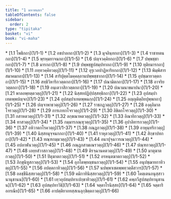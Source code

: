 ```yaml
---
title: "1 มหาขนฺธก"
tableOfContents: false
sidebar:
  order: 2
type: "tipitaka"
basket: "vi"
book: "vi-maha"
---
```



<DynamicBreadcrumb />



<TableOfContents book="vi-maha" section="1">
* [1.1 โพธิกถา](1/1-1)
* [1.2 อชปาลกถา](1/1-2)
* [1.3 มุจลินฺทกถา](1/1-3)
* [1.4 ราชายตนกถา](1/1-4)
* [1.5 พฺรหฺมยาจนกถา](1/1-5)
* [1.6 ปญฺจวคฺคิยกถา](1/1-6)
* [1.7 ปพฺพชฺชากถา](1/1-7)
* [1.8 มารกถา](1/1-8)
* [1.9 ปพฺพชฺชูปสมฺปทากถา](1/1-9)
* [1.10 ทุติยมารกถา](1/1-10)
* [1.11 ภทฺทวคฺคิยวตฺถุ](1/1-11)
* [1.12 อุรุเวลปาฏิหาริยกถา](1/1-12)
* [1.13 พิมฺพิสารสมาคมกถา](1/1-13)
* [1.14 สาริปุตฺตโมคฺคลฺลานปพฺพชฺชากถา](1/1-14)
* [1.15 อุปชฺฌายวตฺตกถา](1/1-15)
* [1.16 สทฺธิวิหาริกวตฺตกถา](1/1-16)
* [1.17 ปณามิตกถา](1/1-17)
* [1.18 อาจริยวตฺตกถา](1/1-18)
* [1.19 อนฺเตวาสิกวตฺตกถา](1/1-19)
* [1.20 ปณามนาขมาปนา](1/1-20)
* [1.21 พาลอพฺยตฺตวตฺถุ](1/1-21)
* [1.22 นิสฺสยปฏิปฺปสฺสทฺธิกถา](1/1-22)
* [1.23 อุปสมฺปาเทตพฺพปญฺจก](1/1-23)
* [1.24 อุปสมฺปาเทตพฺพฉกฺก](1/1-24)
* [1.25 อญฺญติตฺถิยปุพฺพกถา](1/1-25)
* [1.26 ปญฺจาพาธวตฺถุ](1/1-26)
* [1.27 ราชภฏวตฺถุ](1/1-27)
* [1.28 องฺคุลิมาลโจรวตฺถุ](1/1-28)
* [1.29 การเภทกโจรวตฺถุ](1/1-29)
* [1.30 ลิขิตกโจรวตฺถุ](1/1-30)
* [1.31 กสาหตวตฺถุ](1/1-31)
* [1.32 ลกฺขณาหตวตฺถุ](1/1-32)
* [1.33 อิณายิกวตฺถุ](1/1-33)
* [1.34 ทาสวตฺถุ](1/1-34)
* [1.35 กมฺมารภณฺฑุวตฺถุ](1/1-35)
* [1.36 อุปาลิทารกวตฺถุ](1/1-36)
* [1.37 อหิวาตกโรควตฺถุ](1/1-37)
* [1.38 กณฺฏกวตฺถุ](1/1-38)
* [1.39 อาหุนฺทริกวตฺถุ](1/1-39)
* [1.40 นิสฺสยมุจฺจนกกถา](1/1-40)
* [1.41 ราหุลวตฺถุ](1/1-41)
* [1.42 สิกฺขาปทกถา](1/1-42)
* [1.43 ทณฺฑกมฺมวตฺถุ](1/1-43)
* [1.44 อนาปุจฺฉาวรณวตฺถุ](1/1-44)
* [1.45 อปลาฬนวตฺถุ](1/1-45)
* [1.46 กณฺฏกสามเณรวตฺถุ](1/1-46)
* [1.47 ปณฺฑกวตฺถุ](1/1-47)
* [1.48 เถยฺยสํวาสกวตฺถุ](1/1-48)
* [1.49 ติรจฺฉานคตวตฺถุ](1/1-49)
* [1.50 มาตุฆาตกวตฺถุ](1/1-50)
* [1.51 ปิตุฆาตกวตฺถุ](1/1-51)
* [1.52 อรหนฺตฆาตกวตฺถุ](1/1-52)
* [1.53 ภิกฺขุนิทูสกวตฺถุ](1/1-53)
* [1.54 อุภโตพฺยญฺชนกวตฺถุ](1/1-54)
* [1.55 อนุปชฺฌายกาทิวตฺถุ](1/1-55)
* [1.56 อปตฺตกาทิวตฺถุ](1/1-56)
* [1.57 นปพฺพาเชตพฺพทฺวตฺตึสวาร](1/1-57)
* [1.58 อลชฺชีนิสฺสยวตฺถุ](1/1-58)
* [1.59 คมิกาทินิสฺสยวตฺถุ](1/1-59)
* [1.60 โคตฺเตนอนุสฺสาวนานุชานน](1/1-60)
* [1.61 เทฺวอุปสมฺปทาเปกฺขาทิวตฺถุ](1/1-61)
* [1.62 คพฺภวีสูปสมฺปทานุชานน](1/1-62)
* [1.63 อุปสมฺปทาวิธิ](1/1-63)
* [1.64 จตฺตาโรนิสฺสย](1/1-64)
* [1.65 จตฺตาริอกรณีย](1/1-65)
* [1.66 อาปตฺติยาอทสฺสเนอุกฺขิตฺตกวตฺถุ](1/1-66)
</TableOfContents>